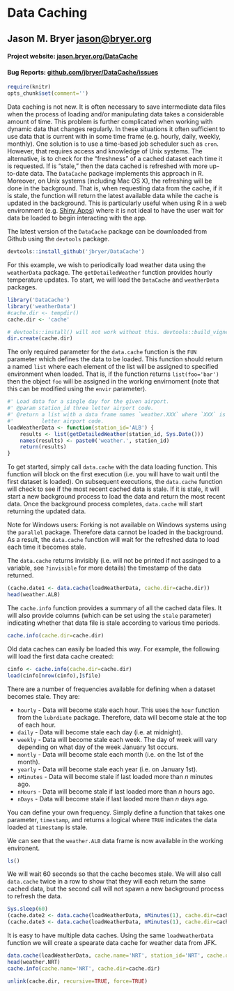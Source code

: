 <!--
%\VignetteEngine{knitr::knitr}
%\VignetteIndexEntry{Data Caching}
-->

# Data Caching

## Jason M. Bryer [jason@bryer.org](mailto:jason@bryer.org)
#### Project website: [jason.bryer.org/DataCache](http://jason.bryer.org/DataCache)
#### Bug Reports: [github.com/jbryer/DataCache/issues](https://github.com/jbryer/DataCache/issues)


```r
require(knitr)
opts_chunk$set(comment='')
```

Data caching is not new. It is often necessary to save intermediate data files when the process of loading and/or manipulating data takes a considerable amount of time. This problem is further complicated when working with dynamic data that changes regularly. In these situations it often sufficient to use data that is current with in some time frame (e.g. hourly, daily, weekly, monthly). One solution is to use a time-based job scheduler such as `cron`. However, that requires access and knowledge of Unix systems. The alternative, is to check for the "freshness" of a cached dataset each time it is requested. If is "stale," then the data cached is refreshed with more up-to-date data. The `DataCache` package implements this approach in R. Moreover, on Unix systems (including Mac OS X), the refreshing will be done in the background. That is, when requesting data from the cache, if it is stale, the function will return the latest available data while the cache is updated in the background. This is particularly useful when using R in a web environment (e.g. [Shiny Apps](http://shiny.rstudio.com)) where it is not ideal to have the user wait for data be loaded to begin interacting with the app.

The latest version of the `DataCache` package can be downloaded from Github using the `devtools` package.

```r
devtools::install_github('jbryer/DataCache')
```

For this example, we wish to periodically load weather data using the `weatherData` package. The `getDetailedWeather` function provides hourly temperature updates. To start, we will load the `DataCache` and `weatherData` packages.

```r
library('DataCache')
library('weatherData')
#cache.dir <- tempdir()
cache.dir <- 'cache'
```
```r
# devtools::install() will not work without this. devtools::build_vignettes() does.
dir.create(cache.dir)
```

The only required parameter for the `data.cache` function is the `FUN` parameter which defines the data to be loaded. This function should return a named `list` where each element of the list will be assigned to specified environment when loaded. That is, if the function returns `list(foo='bar')` then the object `foo` will be assigned in the working envirnoment (note that this can be modified using the `envir` parameter).

```r
#' Load data for a single day for the given airport.
#' @param station_id three letter airport code.
#' @return a list with a data frame names `weather.XXX` where `XXX` is the three
#'         letter airport code.
loadWeatherData <- function(station_id='ALB') {
	results <- list(getDetailedWeather(station_id, Sys.Date()))
	names(results) <- paste0('weather.', station_id)
	return(results)
}
```

To get started, simply call `data.cache` with the data loading function. This function will block on the first execution (i.e. you will have to wait until the first dataset is loaded). On subsequent executions, the `data.cache` function will check to see if the most recent cached data is stale. If it is stale, it will start a new background process to load the data and return the most recent data. Once the background process completes, `data.cache` will start returning the updated data.

Note for Windows users: Forking is not available on Windows systems using the `parallel` package. Therefore data cannot be loaded in the background. As a result, the `data.cache` function will wait for the refreshed data to load each time it becomes stale.

The `data.cache` returns invisibly (i.e. will not be printed if not assinged to a variable, see `?invisible` for more details) the timestamp of the data returned.

```r
(cache.date1 <- data.cache(loadWeatherData, cache.dir=cache.dir))
head(weather.ALB)
```

The `cache.info` function provides a summary of all the cached data files. It will also provide columns (which can be set using the `stale` parameter) indicating whether that data file is stale according to various time periods.

```r
cache.info(cache.dir=cache.dir)
```

Old data caches can easily be loaded this way. For example, the following will load the first data cache created:

```r
cinfo <- cache.info(cache.dir=cache.dir)
load(cinfo[nrow(cinfo),]$file)
```

There are a number of frequencies available for defining when a dataset becomes stale. They are:

* `hourly` - Data will become stale each hour. This uses the `hour` function from the `lubrdiate` package. Therefore, data will become stale at the top of each hour.
* `daily` - Data will become stale each day (i.e. at midnight).
* `weekly` - Data will become stale each week. The day of week will vary depending on what day of the week January 1st occurs.
* `montly` - Data will become stale each month (i.e. on the 1st of the month).
* `yearly` - Data will become stale each year (i.e. on January 1st).
* `nMinutes` - Data will become stale if last loaded more than *n* minutes ago.
* `nHours` - Data will become stale if last loaded more than *n* hours ago.
* `nDays` - Data will become stale if last laoded more than *n* days ago.

You can define your own frequency. Simply define a function that takes one parameter, `timestamp`, and returns a logical where `TRUE` indicates the data loaded at `timestamp` is stale.

We can see that the `weather.ALB` data frame is now available in the working environent.

```r
ls()
```

We will wait 60 seconds so that the cache becomes stale. We will also call `data.cache` twice in a row to show that they will each return the same cached data, but the second call will not spawn a new background process to refresh the data.

```r
Sys.sleep(60)
(cache.date2 <- data.cache(loadWeatherData, nMinutes(1), cache.dir=cache.dir))
(cache.date3 <- data.cache(loadWeatherData, nMinutes(1), cache.dir=cache.dir))
```

It is easy to have multiple data caches. Using the same `loadWeatherData` function we will create a spearate data cache for weather data from JFK.

```r
data.cache(loadWeatherData, cache.name='NRT', station_id='NRT', cache.dir=cache.dir)
head(weather.NRT)
cache.info(cache.name='NRT', cache.dir=cache.dir)
```


```r
unlink(cache.dir, recursive=TRUE, force=TRUE)
```